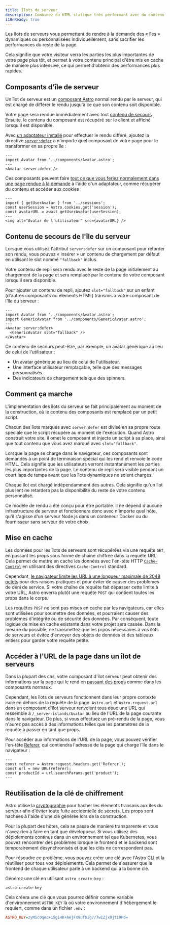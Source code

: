 ```yaml
---
title: Îlots de serveur
description: Combinez du HTML statique très performant avec du contenu dynamique rendu par le serveur.
i18nReady: true
---
```


Les îlots de serveurs vous permettent de rendre à la demande des « îles » dynamiques ou personnalisées individuellement, sans sacrifier les performances du reste de la page.

Cela signifie que votre visiteur verra les parties les plus importantes de votre page plus tôt, et permet à votre contenu principal d'être mis en cache de manière plus intensive, ce qui permet d'obtenir des performances plus rapides.

## Composants d'île de serveur

Un îlot de serveur est un [composant Astro](/fr/basics/astro-components/) normal rendu par le serveur, qui est chargé de différer le rendu jusqu'à ce que son contenu soit disponible.

Votre page sera rendue immédiatement avec tout [contenu de secours](#contenu-de-secours-de-l%C3%AEle-du-serveur). Ensuite, le contenu du composant est récupéré sur le client et affiché lorsqu'il est disponible.

Avec [un adaptateur installé](/fr/guides/on-demand-rendering/#adaptateurs-de-serveur) pour effectuer le rendu différé, ajoutez la directive [`server:defer`](/fr/reference/directives-reference/#directives-serveur) à n'importe quel composant de votre page pour le transformer en sa propre île :

```astro title="src/pages/index.astro" "server:defer"
---
import Avatar from '../components/Avatar.astro';
---
<Avatar server:defer />
```

Ces composants peuvent faire [tout ce que vous feriez normalement dans une page rendue à la demande](/fr/guides/on-demand-rendering/#fonctionnalités-de-rendu-à-la-demande) à l'aide d'un adaptateur, comme récupérer du contenu et accéder aux cookies :

```astro title="src/components/Avatar.astro"
---
import { getUserAvatar } from '../sessions';
const userSession = Astro.cookies.get('session');
const avatarURL = await getUserAvatar(userSession);
---
<img alt="Avatar de l'utilisateur" src={avatarURL} />
```

## Contenu de secours de l'île du serveur

Lorsque vous utilisez l'attribut `server:defer` sur un composant pour retarder son rendu, vous pouvez « insérer » un contenu de chargement par défaut en utilisant le slot nommé `"fallback"` inclus.

Votre contenu de repli sera rendu avec le reste de la page initialement au chargement de la page et sera remplacé par le contenu de votre composant lorsqu'il sera disponible.

Pour ajouter un contenu de repli, ajoutez `slot="fallback"` sur un enfant (d'autres composants ou éléments HTML) transmis à votre composant de l'île du serveur :

```astro
---
import Avatar from '../components/Avatar.astro';
import GenericAvatar from '../components/GenericAvatar.astro';
---
<Avatar server:defer>
  <GenericAvatar slot="fallback" />
</Avatar>
```

Ce contenu de secours peut-être, par exemple, un avatar générique au lieu de celui de l'utilisateur :

- Un avatar générique au lieu de celui de l'utilisateur.
- Une interface utilisateur remplaçable, telle que des messages personnalisés.
- Des indicateurs de chargement tels que des spinners.


## Comment ça marche

L'implémentation des îlots du serveur se fait principalement au moment de la construction, où le contenu des composants est remplacé par un petit script.

Chacun des îlots marqués avec `server:defer` est divisé en sa propre route spéciale que le script récupère au moment de l'exécution. Quand Astro construit votre site, il omet le composant et injecte un script à sa place, ainsi que tout contenu que vous avez marqué avec `slot="fallback"`.

Lorsque la page se charge dans le navigateur, ces composants sont demandés à un point de terminaison spécial qui les rend et renvoie le code HTML. Cela signifie que les utilisateurs verront instantanément les parties les plus importantes de la page. Le contenu de repli sera visible pendant un court laps de temps avant que les îlots dynamiques ne soient chargés.

Chaque îlot est chargé indépendamment des autres. Cela signifie qu'un îlot plus lent ne retardera pas la disponibilité du reste de votre contenu personnalisé.

Ce modèle de rendu a été conçu pour être portable. Il ne dépend d'aucune infrastructure de serveur et fonctionnera donc avec n'importe quel hôte, qu'il s'agisse d'un serveur Node.js dans un conteneur Docker ou du fournisseur sans serveur de votre choix.

## Mise en cache

Les données pour les îlots de serveurs sont récupérées via une requête `GET`, en passant les props sous forme de chaîne chiffrée dans la requête URL. Cela permet de mettre en cache les données avec l'en-tête HTTP [`Cache-Control`](https://developer.mozilla.org/fr/docs/Web/HTTP/Headers/Cache-Control) en utilisant des directives `Cache-Control` standard.

Cependant, [le navigateur limite les URL à une longueur maximale de 2048 octets](https://chromium.googlesource.com/chromium/src/+/master/docs/security/url_display_guidelines/url_display_guidelines.md#url-length) pour des raisons pratiques et pour éviter de causer des problèmes de déni de service. Si votre chaîne de requête fait dépasser cette limite à votre URL, Astro enverra plutôt une requête `POST` qui contient toutes les props dans le corps.

Les requêtes `POST` ne sont pas mises en cache par les navigateurs, car elles sont utilisées pour soumettre des données, et pourraient causer des problèmes d'intégrité ou de sécurité des données. Par conséquent, toute logique de mise en cache existante dans votre projet sera cassée. Dans la mesure du possible, ne transmettez que les prpos nécessaires à vos îlots de serveurs et évitez d'envoyer des objets de données et des tableaux entiers pour garder votre requête petite.

## Accéder à l'URL de la page dans un îlot de serveurs

Dans la plupart des cas, votre composant d'îlot serveur peut obtenir des informations sur la page qui le rend en [passant des props](/fr/basics/astro-components/#props-de-composant) comme dans les composants normaux.

Cependant, les îlots de serveurs fonctionnent dans leur propre contexte isolé en dehors de la requête de la page. `Astro.url` et `Astro.request.url` dans un composant d'îlot serveur renvoient tous deux une URL qui ressemble à `/_server-islands/Avatar` au lieu de l'URL de la page courante dans le navigateur. De plus, si vous effectuez un pré-rendu de la page, vous n'aurez pas accès à des informations telles que les paramètres de la requête à passer en tant que props.

Pour accéder aux informations de l'URL de la page, vous pouvez vérifier l'en-tête [Referer](https://developer.mozilla.org/fr/docs/Web/HTTP/Headers/Referer), qui contiendra l'adresse de la page qui charge l'île dans le navigateur :

```astro
---
const referer = Astro.request.headers.get('Referer');
const url = new URL(referer);
const productId = url.searchParams.get('product');
---
```

## Réutilisation de la clé de chiffrement

Astro utilise la [cryptographie](https://developer.mozilla.org/fr/docs/Glossary/Cryptography) pour hacher les éléments transmis aux îles du serveur afin d'éviter toute fuite accidentelle de secrets. Les props sont hachées à l'aide d'une clé générée lors de la construction.

Pour la plupart des hôtes, cela se passe de manière transparente et vous n'avez rien à faire en tant que développeur. Si vous utilisez des déploiements continus dans un environnement tel que Kubernetes, vous pouvez rencontrer des problèmes lorsque le frontend et le backend sont temporairement désynchronisés et que les clés ne correspondent pas.

Pour résoudre ce problème, vous pouvez créer une clé avec l'Astro CLI et la réutiliser pour tous vos déploiements. Cela permet de s'assurer que le frontend de chaque utilisateur parle à un backend qui a la bonne clé.

Générez une clé en utilisant `astro create-key` :

```shell
astro create-key
```

Cela créera une clé que vous pourrez définir comme variable d'environnement `ASTRO_KEY` là où votre environnement d'hébergement le requiert, comme dans un fichier `.env` :

```ini title=".env"
ASTRO_KEY=zyM5c0qec+1Sgi4K+AejFX9ufbig7/7wIZjxOjti9Po=
```
